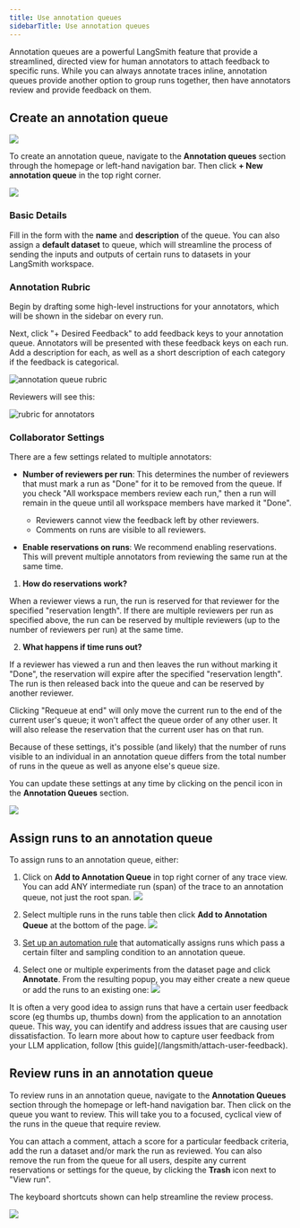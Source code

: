 ```yaml
---
title: Use annotation queues
sidebarTitle: Use annotation queues
---
```


Annotation queues are a powerful LangSmith feature that provide a streamlined, directed view for human annotators to attach feedback to specific runs. While you can always annotate traces inline, annotation queues provide another option to group runs together, then have annotators review and provide feedback on them.

## Create an annotation queue

![](/langsmith/images/create-annotation-queue.png)

To create an annotation queue, navigate to the **Annotation queues** section through the homepage or left-hand navigation bar. Then click **+ New annotation queue** in the top right corner.

![](/langsmith/images/create-annotation-queue-new.png)

### Basic Details

Fill in the form with the **name** and **description** of the queue. You can also assign a **default dataset** to queue, which will streamline the process of sending the inputs and outputs of certain runs to datasets in your LangSmith workspace.

### Annotation Rubric

Begin by drafting some high-level instructions for your annotators, which will be shown in the sidebar on every run.

Next, click "+ Desired Feedback" to add feedback keys to your annotation queue. Annotators will be presented with these feedback keys on each run. Add a description for each, as well as a short description of each category if the feedback is categorical.

![annotation queue rubric](/langsmith/images/create-annotation-rubric.png)

Reviewers will see this:

![rubric for annotators](/langsmith/images/rubric-for-annotators.png)

### Collaborator Settings

There are a few settings related to multiple annotators:

* **Number of reviewers per run**: This determines the number of reviewers that must mark a run as "Done" for it to be removed from the queue. If you check "All workspace members review each run," then a run will remain in the queue until all workspace members have marked it "Done".

  * Reviewers cannot view the feedback left by other reviewers.
  * Comments on runs are visible to all reviewers.

* **Enable reservations on runs**: We recommend enabling reservations. This will prevent multiple annotators from reviewing the same run at the same time.

1. **How do reservations work?**

When a reviewer views a run, the run is reserved for that reviewer for the specified "reservation length". If there are multiple reviewers per run as specified above, the run can be reserved by multiple reviewers (up to the number of reviewers per run) at the same time.

2. **What happens if time runs out?**

If a reviewer has viewed a run and then leaves the run without marking it "Done", the reservation will expire after the specified "reservation length". The run is then released back into the queue and can be reserved by another reviewer.

<Note>
Clicking "Requeue at end" will only move the current run to the end of the current user's queue; it won't affect the queue order of any other user. It will also release the reservation that the current user has on that run.
</Note>

Because of these settings, it's possible (and likely) that the number of runs visible to an individual in an annotation queue differs from the total number of runs in the queue as well as anyone else's queue size.

You can update these settings at any time by clicking on the pencil icon in the **Annotation Queues** section.

![](/langsmith/images/annotation-queue-edit.png)

## Assign runs to an annotation queue

To assign runs to an annotation queue, either:

1. Click on **Add to Annotation Queue** in top right corner of any trace view. You can add ANY intermediate run (span) of the trace to an annotation queue, not just the root span. ![](/langsmith/images/add-to-annotation-queue.png)

2. Select multiple runs in the runs table then click **Add to Annotation Queue** at the bottom of the page. ![](/langsmith/images/multi-select-annotation-queue.png)

3. [Set up an automation rule](/langsmith/rules) that automatically assigns runs which pass a certain filter and sampling condition to an annotation queue.

4. Select one or multiple experiments from the dataset page and click **Annotate**. From the resulting popup, you may either create a new queue or add the runs to an existing one: ![](/langsmith/images/annotate-experiment.png)

<Check>
It is often a very good idea to assign runs that have a certain user feedback score (eg thumbs up, thumbs down) from the application to an annotation queue. This way, you can identify and address issues that are causing user dissatisfaction. To learn more about how to capture user feedback from your LLM application, follow [this guide](/langsmith/attach-user-feedback).
</Check>

## Review runs in an annotation queue

To review runs in an annotation queue, navigate to the **Annotation Queues** section through the homepage or left-hand navigation bar. Then click on the queue you want to review. This will take you to a focused, cyclical view of the runs in the queue that require review.

You can attach a comment, attach a score for a particular feedback criteria, add the run a dataset and/or mark the run as reviewed. You can also remove the run from the queue for all users, despite any current reservations or settings for the queue, by clicking the **Trash** icon next to "View run".

The keyboard shortcuts shown can help streamline the review process.

![](/langsmith/images/review-runs.png)


